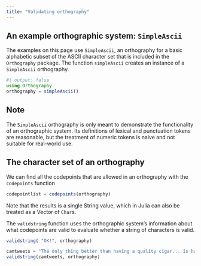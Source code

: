 ```yaml
---
title: "Validating orthography"
---
```


## An example orthographic system: `SimpleAscii`

The examples on this page use `SimpleAscii`, an orthography for a basic alphabetic subset of the ASCII character set that is included in the `Orthography` package.  The function `simpleAscii` creates an instance of a `SimpleAscii` orthography. 

```julia
#| output: false
using Orthography
orthography = simpleAscii()
```

:::{.callout-caution}
## Note
The `SimpleAscii` orthography is only meant to demonstrate the functionality of an orthographic system. Its definitions of lexical and punctuation tokens are reasonable, but the treatment of numeric tokens is naive and not suitable for real-world use.
:::

## The character set of an orthography

We can find all the codepoints that are allowed in an orthography with the `codepoints` function



```julia
codepointlist = codepoints(orthography)
```

Note that the results is a single String value, which in Julia can also be treated as a Vector of `Char`s.


The `validstring` function uses the orthographic system's information about what codepoints are valid to evaluate whether a string of characters is valid.

```julia
validstring( "OK!", orthography)
```

```julia
camtweets = "Thë ōnly thîng bëttër than havîng a qualîty cîgar... îs havîng gōōd cōnvërsatîon tō accōmpany ît wîth"
validstring(camtweets, orthography)
```
